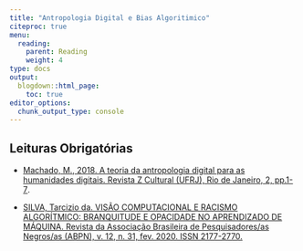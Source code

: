 ```yaml
---
title: "Antropologia Digital e Bias Algoritimico"
citeproc: true
menu: 
  reading:
    parent: Reading
    weight: 4
type: docs
output:
  blogdown::html_page:
    toc: true
editor_options: 
  chunk_output_type: console
---
```


## Leituras Obrigatórias

- [Machado, M., 2018. A teoria da antropologia digital para as humanidades digitais. Revista Z Cultural (UFRJ), Rio de Janeiro, 2, pp.1-7](../textos/machado.pdf).

- [SILVA, Tarcizio da. VISÃO COMPUTACIONAL E RACISMO ALGORÍTMICO: BRANQUITUDE E OPACIDADE NO APRENDIZADO DE MÁQUINA. Revista da Associação Brasileira de Pesquisadores/as Negros/as (ABPN), v. 12, n. 31, fev. 2020. ISSN 2177-2770.](../textos/silva_bias.pdf)
